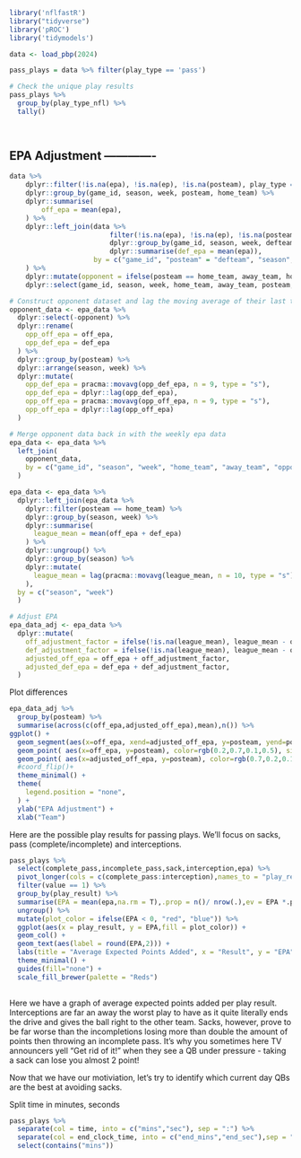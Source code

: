 


```r
library('nflfastR')
library("tidyverse")
library('pROC')
library('tidymodels')
```



```r
data <- load_pbp(2024)
```

```r
pass_plays = data %>% filter(play_type == 'pass')

# Check the unique play results
pass_plays %>%
  group_by(play_type_nfl) %>%
  tally()

  
```

## EPA Adjustment -------------

```r
data %>%
    dplyr::filter(!is.na(epa), !is.na(ep), !is.na(posteam), play_type == "pass" | play_type == "run") %>%
    dplyr::group_by(game_id, season, week, posteam, home_team) %>%
    dplyr::summarise(
        off_epa = mean(epa),
    ) %>%
    dplyr::left_join(data %>%
                         filter(!is.na(epa), !is.na(ep), !is.na(posteam), play_type == "pass" | play_type == "run") %>%
                         dplyr::group_by(game_id, season, week, defteam, away_team) %>%
                         dplyr::summarise(def_epa = mean(epa)),
                     by = c("game_id", "posteam" = "defteam", "season", "week")
    ) %>%
    dplyr::mutate(opponent = ifelse(posteam == home_team, away_team, home_team)) %>%
    dplyr::select(game_id, season, week, home_team, away_team, posteam, opponent, off_epa, def_epa) -> epa_data
```


```r
# Construct opponent dataset and lag the moving average of their last ten games.
opponent_data <- epa_data %>%
  dplyr::select(-opponent) %>%
  dplyr::rename(
    opp_off_epa = off_epa,
    opp_def_epa = def_epa
  ) %>%
  dplyr::group_by(posteam) %>%
  dplyr::arrange(season, week) %>%
  dplyr::mutate(
    opp_def_epa = pracma::movavg(opp_def_epa, n = 9, type = "s"),
    opp_def_epa = dplyr::lag(opp_def_epa),
    opp_off_epa = pracma::movavg(opp_off_epa, n = 9, type = "s"),
    opp_off_epa = dplyr::lag(opp_off_epa)
  )

# Merge opponent data back in with the weekly epa data
epa_data <- epa_data %>%
  left_join(
    opponent_data,
    by = c("game_id", "season", "week", "home_team", "away_team", "opponent" = "posteam")
  )
```


```r
epa_data <- epa_data %>%
  dplyr::left_join(epa_data %>%
    dplyr::filter(posteam == home_team) %>%
    dplyr::group_by(season, week) %>%
    dplyr::summarise(
      league_mean = mean(off_epa + def_epa)
    ) %>%
    dplyr::ungroup() %>%
    dplyr::group_by(season) %>%
    dplyr::mutate(
      league_mean = lag(pracma::movavg(league_mean, n = 10, type = "s"), ) # We lag because we need to know the league mean up to that point in the season
    ),
  by = c("season", "week")
  )
```


```r
# Adjust EPA
epa_data_adj <- epa_data %>%
  dplyr::mutate(
    off_adjustment_factor = ifelse(!is.na(league_mean), league_mean - opp_def_epa, 0),
    def_adjustment_factor = ifelse(!is.na(league_mean), league_mean - opp_off_epa, 0),
    adjusted_off_epa = off_epa + off_adjustment_factor,
    adjusted_def_epa = def_epa + def_adjustment_factor,
  )
```


Plot differences

```r

epa_data_adj %>%
  group_by(posteam) %>%
  summarise(across(c(off_epa,adjusted_off_epa),mean),n()) %>%
ggplot() +
  geom_segment(aes(x=off_epa, xend=adjusted_off_epa, y=posteam, yend=posteam), color="grey") +
  geom_point( aes(x=off_epa, y=posteam), color=rgb(0.2,0.7,0.1,0.5), size=3 ) +
  geom_point( aes(x=adjusted_off_epa, y=posteam), color=rgb(0.7,0.2,0.1,0.5), size=3 ) +
  #coord_flip()+
  theme_minimal() +
  theme(
    legend.position = "none",
  ) +
  ylab("EPA Adjustment") +
  xlab("Team")
```








Here are the possible play results for passing plays. We'll focus on sacks, pass (complete/incomplete) and interceptions.

```r
pass_plays %>% 
  select(complete_pass,incomplete_pass,sack,interception,epa) %>%
  pivot_longer(cols = c(complete_pass:interception),names_to = "play_result") %>%
  filter(value == 1) %>%
  group_by(play_result) %>%
  summarise(EPA = mean(epa,na.rm = T),.prop = n()/ nrow(.),ev = EPA *.prop) %>%
  ungroup() %>%
  mutate(plot_color = ifelse(EPA < 0, "red", "blue")) %>%
  ggplot(aes(x = play_result, y = EPA,fill = plot_color)) +
  geom_col() + 
  geom_text(aes(label = round(EPA,2))) +
  labs(title = "Average Expected Points Added", x = "Result", y = "EPA") +
  theme_minimal() +
  guides(fill="none") + 
  scale_fill_brewer(palette = "Reds")
  
```
Here we have a graph of average expected points added per play result. Interceptions are far an away the worst play to have as it quite literally ends the drive and gives the ball right to the other team. Sacks, however, prove to be far worse than the incompletions losing more than double the amount of points then throwing an incomplete pass. It's why you sometimes here TV announcers yell "Get rid of it!" when they see a QB under pressure - taking a sack can lose you almost 2 point!


Now that we have our motiviation, let's try to identify which current day QBs are the best at avoiding sacks.


Split time in minutes, seconds
```r
pass_plays %>%
  separate(col = time, into = c("mins","sec"), sep = ":") %>%
  separate(col = end_clock_time, into = c("end_mins","end_sec"),sep = ":") %>%
  select(contains("mins"))
```

